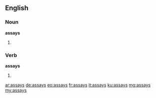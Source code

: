 ==English==

===Noun===
'''assays'''

# {{plural of|assay}}

===Verb===
'''assays'''

# {{en-third-person singular of|assay}}

[[ar:assays]]
[[de:assays]]
[[eo:assays]]
[[fr:assays]]
[[it:assays]]
[[ku:assays]]
[[mg:assays]]
[[my:assays]]